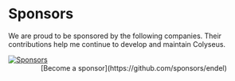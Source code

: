 
# Sponsors

We are proud to be sponsored by the following companies. Their contributions help me continue to develop and maintain Colyseus.

<a href="https://cdn.jsdelivr.net/gh/colyseus/.github@main/sponsorkit/sponsors.svg">
    <Image src="https://cdn.jsdelivr.net/gh/colyseus/.github@main/sponsorkit/sponsors.svg" width={0} height={0} style={{ width: '100%', height: 'auto' }} alt="Sponsors" />
</a>

<center>
    [Become a sponsor](https://github.com/sponsors/endel)
</center>
